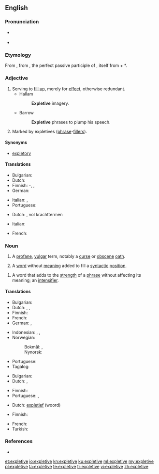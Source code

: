 {{also|explétive}}
==English==
{{wikipedia}}

===Pronunciation===
* {{a|UK}} {{IPA|/ɪkˈspliːtɪv/|lang=en}}
* {{a|US}} {{IPA|/ˈɛksplətɪv/|lang=en}}

===Etymology===
From {{etyl|LL.|en}} {{m|la|explētīvus||serving to fill out}}, from {{etyl|la|en}} {{m|la|explētus}}, the perfect passive participle of {{m|la|expleō||fill out}}, itself from {{term|ex||lang=la|out, completely}} + *{{term||pleō|lang=la|fill}}.

===Adjective===
{{en-adj}}

# Serving to [[fill up]], merely for [[effect]], otherwise redundant.
#* Hallam
#*: '''Expletive''' imagery.
#* Barrow
#*: '''Expletive''' phrases to plump his speech.
# Marked by expletives ([[phrase]]-[[filler]]s).

====Synonyms====
* [[expletory]]

====Translations====
{{trans-top|serving to fill up}}
* Bulgarian: {{t+|bg|вмъкнат|sc=Cyrl}}
* Dutch: {{t|nl|opvullend}}
* Finnish: {{t+|fi|täyte}}-, {{t+|fi|täyttävä}}, {{t+|fi|lisä-}}
* German: {{t+|de|Füllwort|n}}
{{trans-mid}}
* Italian: {{t+|it|pleonastico}}, {{t|it|riempitivo}}
* Portuguese: {{t+|pt|expletivo}}
{{trans-bottom}}

{{trans-top|marked by phrase-fillers}}
* Dutch: {{t+|nl|expletief}}, vol krachttermen
{{trans-mid}}
* Italian: {{t|it|espletivo}}
{{trans-bottom}}

{{checktrans-top}}
* French: {{t-check|fr|explétif}}
{{trans-bottom}}

{{examples-right|sense=syntactic filler|examples='''It''' is snowing.}}
{{examples-right|sense=strengthener|examples=I'll give you a '''bloody''' good hiding}}

===Noun===
{{en-noun}}

# A [[profane]], [[vulgar]] term, notably a [[curse]] or [[obscene]] [[oath]].
# {{context|linguistics|lang=en}} A [[word]] without [[meaning]] added to fill a [[syntactic]] [[position]].
<!--#:Example: - ''It'' in ''It is snowing''-->
# {{context|linguistics|lang=en}} A word that adds to the [[strength]] of a [[phrase]] without affecting its meaning; an [[intensifier]].
<!--#:Example: - ''bloody'' in ''I'll give you a bloody good hiding.''-->

====Translations====
{{trans-top|profane, vulgar term}}
* Bulgarian: {{t+|bg|клетва|f|sc=Cyrl}}
* Dutch: {{t+|nl|krachtterm}}, {{t+|nl|verwensing}}, {{t+|nl|vloek}}
* Finnish: {{t+|fi|kirosana}}
* French: {{t+|fr|juron|m}}
* German: {{t+|de|Kraftausdruck|m}}, {{t+|de|Schimpfwort|n}}
{{trans-mid}}
* Indonesian: {{t+|id|umpatan}}, {{t+|id|makian}}, {{t|id|kata-kata kasar}}
* Norwegian:
*: Bokmål: {{t+|nb|kraftuttrykk|n}}, {{t|nb|banneord|n}}
*: Nynorsk: {{t|nn|bannord|n}}
* Portuguese: {{t+|pt|palavrão|m}}
* Tagalog: {{t|tl|mura}}
{{trans-bottom}}

{{trans-top|word added to fill a syntactic position}}
* Bulgarian: {{t|bg|вмъкната дума|sc=Cyrl}}
* Dutch: {{t|nl|vulsel}}, {{t|nl|opvulling}}
{{trans-mid}}
* Finnish: {{t|fi|täytesana}}
* Portuguese: {{t+|pt|expletivo|m}}, {{t|pt|expletiva|f}}
{{trans-bottom}}

{{trans-top|word that adds strength to a phrase}}
* Dutch: [[expletief]] (woord)
{{trans-mid}}
* Finnish: {{t+|fi|voimasana}}
{{trans-bottom}}

{{checktrans-top}}
* French: {{t-check|fr|explétif|m}}
* Turkish: {{t-check|tr|dolguluk}}
{{trans-bottom}}

===References===
* {{R:Websters}}

[[et:expletive]]
[[io:expletive]]
[[kn:expletive]]
[[ku:expletive]]
[[ml:expletive]]
[[my:expletive]]
[[pl:expletive]]
[[ta:expletive]]
[[te:expletive]]
[[tr:expletive]]
[[vi:expletive]]
[[zh:expletive]]
